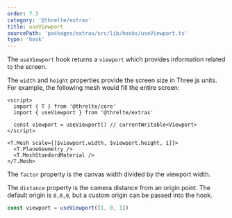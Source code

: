 ```yaml
---
order: 7.3
category: '@threlte/extras'
title: useViewport
sourcePath: 'packages/extras/src/lib/hooks/useViewport.ts'
type: 'hook'
---
```



The `useViewport` hook returns a `viewport` which provides information related to the screen.

<Example path="extras/use-viewport" />

The `width` and `height` properties provide the screen size in Three.js units. For example, the following mesh would fill the entire screen:

```svelte
<script>
  import { T } from '@threlte/core'
  import { useViewport } from '@threlte/extras'

  const viewport = useViewport() // currentWritable<Viewport>
</script>

<T.Mesh scale={[$viewport.width, $viewport.height, 1]}>
  <T.PlaneGeometry />
  <T.MeshStandardMaterial />
</T.Mesh>
```

The `factor` property is the canvas width divided by the viewport width.

The `distance` property is the camera distance from an origin point. The default origin is `0,0,0`, but
a custom origin can be passed into the hook.

```ts
const viewport = useViewport([1, 0, 1])
```
